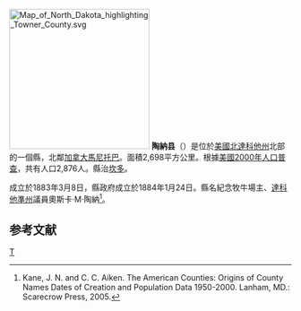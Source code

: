 {{noteTA
|T=zh-hans:陶纳县 (北达科他州);zh-hk:陶納縣 (北達科他州);zh-tw:陶納郡 (北達科他州);
|1=zh-hans:县;zh-hk:縣;zh-tw:郡;
}}
[[File:Map_of_North_Dakota_highlighting_Towner_County.svg|250px]]
'''陶納县'''（{{lang-en|Towner County}}）是位於[[美國|美國]][[北達科他州|北達科他州]]北部的一個縣，北鄰[[加拿大|加拿大]][[馬尼托巴|馬尼托巴]]。面積2,698平方公里。根據[[美國2000年人口普查|美國2000年人口普查]]，共有人口2,876人。縣治[[坎多_(北達科他州)|坎多]]。

成立於1883年3月8日，縣政府成立於1884年1月24日。縣名紀念牧牛場主、[[達科他準州|達科他準州]]議員奧斯卡·M·陶納<ref>Kane, J. N. and C. C. Aiken. The American Counties: Origins of County Names Dates of Creation and Population Data 1950-2000. Lanham, MD.: Scarecrow Press, 2005.</ref>。

==参考文献==
<div class="references-small">
<references />
</div>
[[Category:北達科他州行政區劃|T]]